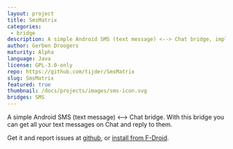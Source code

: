 ```yaml
---
layout: project
title: SmsMatrix
categories: 
 - bridge
description: A simple Android SMS (text message) <--> Chat bridge, implemented as a bot
author: Gerben Droogers
maturity: Alpha
language: Java
license: GPL-3.0-only
repo: https://github.com/tijder/SmsMatrix
slug: SmsMatrix
featured: true
thumbnail: /docs/projects/images/sms-icon.svg
bridges: SMS
---
```


A simple Android SMS (text message) <--> Chat bridge. With this bridge you can get all your text messages on Chat and reply to them.

Get it and report issues at [github](https://github.com/tijder/SmsMatrix), or [install from F-Droid](https://f-droid.org/en/packages/eu.droogers.smsmatrix/).
